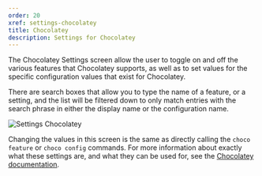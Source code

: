 ```yaml
---
order: 20
xref: settings-chocolatey
title: Chocolatey
description: Settings for Chocolatey
---
```


The Chocolatey Settings screen allow the user to toggle on and off the various features that Chocolatey supports, as
well as to set values for the specific configuration values that exist for Chocolatey.

There are search boxes that allow you to type the name of a feature, or a setting, and the list will be filtered down
to only match entries with the search phrase in either the display name or the configuration name.

![Settings Chocolatey](/images/chocolatey-gui/user_interface_settings_chocolatey.png "Settings Chocolatey")

Changing the values in this screen is the same as directly calling the `choco feature` or `choco config` commands.  For
more information about exactly what these settings are, and what they can be used for, see the
[Chocolatey documentation](https://chocolatey.org/docs/chocolatey-configuration).

